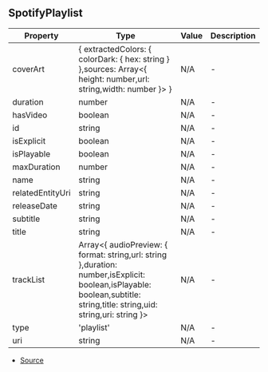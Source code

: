 ## SpotifyPlaylist


| Property | Type | Value | Description |
| ----------- | ----------- | ----------- | ----------- |
| coverArt | \{ extractedColors: \{ colorDark: \{ hex: string } },sources: Array\<\{ height: number,url: string,width: number }> } | N/A | - |
| duration | number | N/A | - |
| hasVideo | boolean | N/A | - |
| id | string | N/A | - |
| isExplicit | boolean | N/A | - |
| isPlayable | boolean | N/A | - |
| maxDuration | number | N/A | - |
| name | string | N/A | - |
| relatedEntityUri | string | N/A | - |
| releaseDate | string | N/A | - |
| subtitle | string | N/A | - |
| title | string | N/A | - |
| trackList | Array\<\{ audioPreview: \{ format: string,url: string },duration: number,isExplicit: boolean,isPlayable: boolean,subtitle: string,title: string,uid: string,uri: string }> | N/A | - |
| type | 'playlist' | N/A | - |
| uri | string | N/A | - |


- [Source](https://github.com/Androz2091/discord-player/blob/699caa2/packages/extractor/src/extractors/YoutubeExtractor.ts#L525)